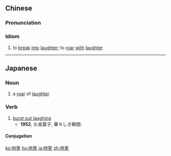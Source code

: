 ==Chinese==
{{zh-forms}}

===Pronunciation===
{{zh-pron
|m=hōngxiào
|cat=id
}}

===Idiom===
{{zh-idiom}}

# to [[break]] [[into]] [[laughter]]; to [[roar]] [[with]] [[laughter]]

----

==Japanese==
{{ja-kanjitab|こう|しょう|yomi=on}}

===Noun===
{{ja-noun|こうしょう}}

# a [[roar]] of [[laughter]]

===Verb===
{{ja-verb-suru|こうしょう}}

# [[burst out laughing]]
#* '''1952''', 久坂葉子, 華々しき瞬間:
#*: {{ja-usex|二人は'''哄笑'''した。|ふたり は '''こうしょう''' した。|They both burst out laughing.}}

====Conjugation====
{{ja-suru|こうしょう}}

[[ko:哄笑]]
[[hu:哄笑]]
[[ja:哄笑]]
[[zh:哄笑]]